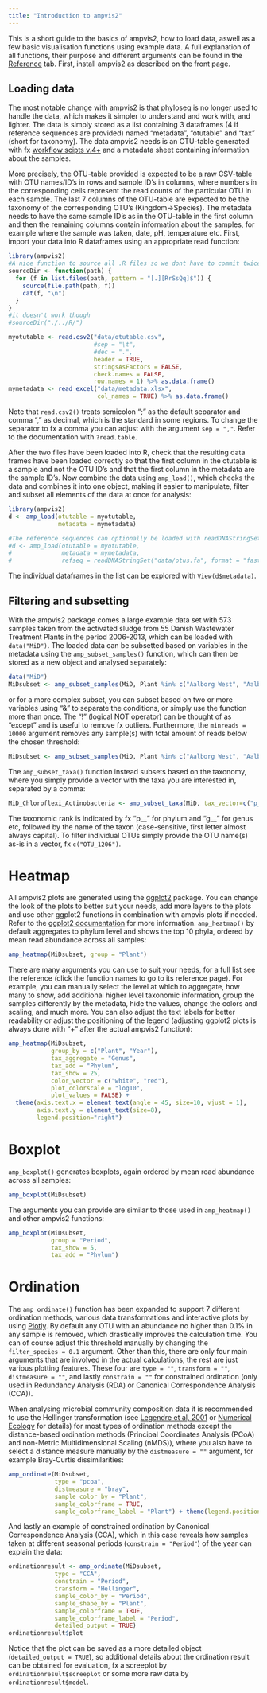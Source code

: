 ```yaml
---
title: "Introduction to ampvis2"
---
```


This is a short guide to the basics of ampvis2, how to load data, aswell as a few basic visualisation functions using example data. A full explanation of all functions, their purpose and different arguments can be found in the [Reference](../reference/index.html) tab. First, install ampvis2 as described on the front page.

## Loading data
The most notable change with ampvis2 is that phyloseq is no longer used to handle the data, which makes it simpler to understand and work with, and lighter. The data is simply stored as a list containing 3 dataframes (4 if reference sequences are provided) named "metadata", "otutable" and "tax" (short for taxonomy). The data ampvis2 needs is an OTU-table generated with fx [workflow scipts v.4+](https://github.com/MadsAlbertsen/16S-analysis/tree/master/data.generation) and a metadata sheet containing information about the samples. 

More precisely, the OTU-table provided is expected to be a raw CSV-table with OTU names/ID's in rows and sample ID's in columns, where numbers in the corresponding cells represent the read counts of the particular OTU in each sample. The last 7 columns of the OTU-table are expected to be the taxonomy of the corresponding OTU's (Kingdom->Species). The metadata needs to have the same sample ID's as in the OTU-table in the first column and then the remaining columns contain information about the samples, for example where the sample was taken, date, pH, temperature etc. First, import your data into R dataframes using an appropriate read function:

```r
library(ampvis2)
#A nice function to source all .R files so we dont have to commit twice by first updating functions AND build pkgdown page afterwards!
sourceDir <- function(path) {
  for (f in list.files(path, pattern = "[.][RrSsQq]$")) {
    source(file.path(path, f))
    cat(f, "\n")
  }
}
#it doesn't work though
#sourceDir("./../R/")
```

```r
myotutable <- read.csv2("data/otutable.csv", 
                        #sep = "\t",
                        #dec = ".",
                        header = TRUE,
                        stringsAsFactors = FALSE,
                        check.names = FALSE,
                        row.names = 1) %>% as.data.frame()
mymetadata <- read_excel("data/metadata.xlsx",
                         col_names = TRUE) %>% as.data.frame()
```

Note that `read.csv2()` treats semicolon ";" as the default separator and comma "," as decimal, which is the standard in some regions. To change the separator to fx a comma you can adjust with the argument `sep = ","`. Refer to the documentation with `?read.table`.

After the two files have been loaded into R, check that the resulting data frames have been loaded correctly so that the first column in the otutable is a sample and not the OTU ID's and that the first column in the metadata are the sample ID's.
Now combine the data using `amp_load()`, which checks the data and combines it into one object, making it easier to manipulate, filter and subset all elements of the data at once for analysis:

```r
library(ampvis2)
d <- amp_load(otutable = myotutable,
              metadata = mymetadata)

#The reference sequences can optionally be loaded with readDNAStringSet() from the biostrings package:
#d <- amp_load(otutable = myotutable,
#              metadata = mymetadata,
#              refseq = readDNAStringSet("data/otus.fa", format = "fasta"))
```

The individual dataframes in the list can be explored with `View(d$metadata)`.

## Filtering and subsetting
With the ampvis2 package comes a large example data set with 573 samples taken from the activated sludge from 55 Danish Wastewater Treatment Plants in the period 2006-2013, which can be loaded with `data("MiD")`. The loaded data can be subsetted based on variables in the metadata using the `amp_subset_samples()` function, which can then be stored as a new object and analysed separately:

```r
data("MiD")
MiDsubset <- amp_subset_samples(MiD, Plant %in% c("Aalborg West", "Aalborg East"))
```

or for a more complex subset, you can subset based on two or more variables using "&" to separate the conditions, or simply use the function more than once. The "!" (logical NOT operator) can be thought of as "except" and is useful to remove fx outliers. Furthermore, the `minreads = 10000` argument removes any sample(s) with total amount of reads below the chosen threshold:

```r
MiDsubset <- amp_subset_samples(MiD, Plant %in% c("Aalborg West", "Aalborg East") & !SeqID %in% c("16SAMP-749"), minreads = 10000)
```

The `amp_subset_taxa()` function instead subsets based on the taxonomy, where you simply provide a vector with the taxa you are interested in, separated by a comma:

```r
MiD_Chloroflexi_Actinobacteria <- amp_subset_taxa(MiD, tax_vector=c("p__Chloroflexi", "p__Actinobacteria"))
```

The taxonomic rank is indicated by fx "p__" for phylum and "g__" for genus etc, followed by the name of the taxon (case-sensitive, first letter almost always capital). To filter individual OTUs simply provide the OTU name(s) as-is in a vector, fx `c("OTU_1206")`.

# Heatmap
All ampvis2 plots are generated using the [ggplot2](http://ggplot2.tidyverse.org/) package. You can change the look of the plots to better suit your needs, add more layers to the plots and use other ggplot2 functions in combination with ampvis plots if needed. Refer to the [ggplot2 documentation](http://ggplot2.tidyverse.org/reference/index.html) for more information. `amp_heatmap()` by default aggregates to phylum level and shows the top 10 phyla, ordered by mean read abundance across all samples:

```r
amp_heatmap(MiDsubset, group = "Plant")
```

There are many arguments you can use to suit your needs, for a full list see the reference (click the function names to go to its reference page). For example, you can manually select the level at which to aggregate, how many to show, add additional higher level taxonomic information, group the samples differently by the metadata, hide the values, change the colors and scaling, and much more. You can also adjust the text labels for better readability or adjust the positioning of the legend (adjusting ggplot2 plots is always done with "+" after the actual ampvis2 function):

```r
amp_heatmap(MiDsubset,
            group_by = c("Plant", "Year"),
            tax_aggregate = "Genus",
            tax_add = "Phylum",
            tax_show = 25,
            color_vector = c("white", "red"),
            plot_colorscale = "log10",
            plot_values = FALSE) +
  theme(axis.text.x = element_text(angle = 45, size=10, vjust = 1),
        axis.text.y = element_text(size=8),
        legend.position="right")
```

# Boxplot
`amp_boxplot()` generates boxplots, again ordered by mean read abundance across all samples:

```r
amp_boxplot(MiDsubset)
```

The arguments you can provide are similar to those used in `amp_heatmap()` and other ampvis2 functions:

```r
amp_boxplot(MiDsubset,
            group = "Period",
            tax_show = 5,
            tax_add = "Phylum")
```

# Ordination
The `amp_ordinate()` function has been expanded to support 7 different ordination methods, various data transformations and interactive plots by using [Plotly](https://plot.ly/). By default any OTU with an abundance no higher than 0.1% in any sample is removed, which drastically improves the calculation time. You can of course adjust this threshold manually by changing the `filter_species = 0.1` argument. Other than this, there are only four main arguments that are involved in the actual calculations, the rest are just various plotting features. These four are `type = ""`, `transform = ""`, `distmeasure = ""`, and lastly `constrain = ""` for constrained ordination (only used in Redundancy Analysis (RDA) or Canonical Correspondence Analysis (CCA)).

When analysing microbial community composition data it is recommended to use the Hellinger transformation (see [Legendre et al, 2001](https://doi.org/10.1007/s004420100716) or [Numerical Ecology](https://www.elsevier.com/books/numerical-ecology/legendre/978-0-444-53868-0) for details) for most types of ordination methods except the distance-based ordination methods (Principal Coordinates Analysis (PCoA) and non-Metric Multidimensional Scaling (nMDS)), where you also have to select a distance measure manually by the `distmeasure = ""` argument, for example Bray-Curtis dissimilarities:

```r
amp_ordinate(MiDsubset, 
             type = "pcoa",
             distmeasure = "bray",
             sample_color_by = "Plant",
             sample_colorframe = TRUE,
             sample_colorframe_label = "Plant") + theme(legend.position = "blank")
```

And lastly an example of constrained ordination by Canonical Correspondence Analysis (CCA), which in this case reveals how samples taken at different seasonal periods (`constrain = "Period"`) of the year can explain the data:

```r
ordinationresult <- amp_ordinate(MiDsubset, 
             type = "CCA",
             constrain = "Period",
             transform = "Hellinger",
             sample_color_by = "Period",
             sample_shape_by = "Plant",
             sample_colorframe = TRUE,
             sample_colorframe_label = "Period",
             detailed_output = TRUE)
ordinationresult$plot
```

Notice that the plot can be saved as a more detailed object (`detailed_output = TRUE`), so additional details about the ordination result can be obtained for evaluation, fx a screeplot by `ordinationresult$screeplot` or some more raw data by `ordinationresult$model`. 
